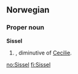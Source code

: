 ==Norwegian==

===Proper noun===
'''Sissel'''

# {{given name|female|lang=no}}, diminutive of [[Cecilie]].

[[no:Sissel]]
[[fi:Sissel]]